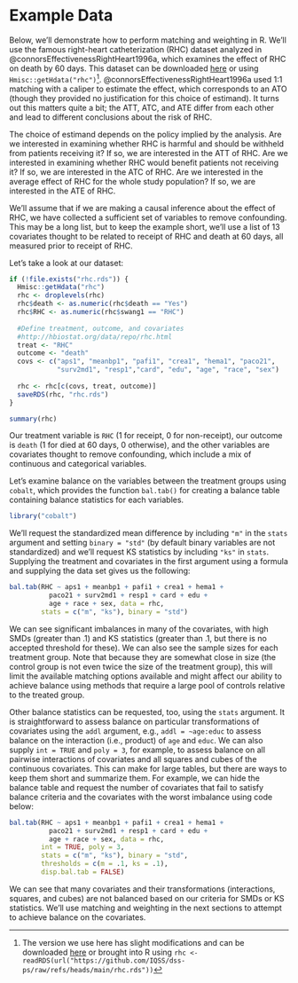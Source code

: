 # Example Data {#sec-example}

Below, we'll demonstrate how to perform matching and weighting in R. We'll use the famous right-heart catheterization (RHC) dataset analyzed in @connorsEffectivenessRightHeart1996a, which examines the effect of RHC on death by 60 days. This dataset can be downloaded [here](https://hbiostat.org/data/) or using `Hmisc::getHdata("rhc")`[^example-1]. @connorsEffectivenessRightHeart1996a used 1:1 matching with a caliper to estimate the effect, which corresponds to an ATO (though they provided no justification for this choice of estimand). It turns out this matters quite a bit; the ATT, ATC, and ATE differ from each other and lead to different conclusions about the risk of RHC.

[^example-1]: The version we use here has slight modifications and can be downloaded [here](https://github.com/IQSS/dss-ps/blob/main/rhc.rds) or brought into R using `rhc <- readRDS(url("https://github.com/IQSS/dss-ps/raw/refs/heads/main/rhc.rds"))`

The choice of estimand depends on the policy implied by the analysis. Are we interested in examining whether RHC is harmful and should be withheld from patients receiving it? If so, we are interested in the ATT of RHC. Are we interested in examining whether RHC would benefit patients not receiving it? If so, we are interested in the ATC of RHC. Are we interested in the average effect of RHC for the whole study population? If so, we are interested in the ATE of RHC.

We'll assume that if we are making a causal inference about the effect of RHC, we have collected a sufficient set of variables to remove confounding. This may be a long list, but to keep the example short, we'll use a list of 13 covariates thought to be related to receipt of RHC and death at 60 days, all measured prior to receipt of RHC.

Let's take a look at our dataset:

```r
if (!file.exists("rhc.rds")) {
  Hmisc::getHdata("rhc")
  rhc <- droplevels(rhc)
  rhc$death <- as.numeric(rhc$death == "Yes")
  rhc$RHC <- as.numeric(rhc$swang1 == "RHC")
  
  #Define treatment, outcome, and covariates
  #http://hbiostat.org/data/repo/rhc.html
  treat <- "RHC"
  outcome <- "death"
  covs <- c("aps1", "meanbp1", "pafi1", "crea1", "hema1", "paco21",
            "surv2md1", "resp1","card", "edu", "age", "race", "sex")
  
  rhc <- rhc[c(covs, treat, outcome)]
  saveRDS(rhc, "rhc.rds")
}
```

```r
summary(rhc)
```

Our treatment variable is `RHC` (1 for receipt, 0 for non-receipt), our outcome is `death` (1 for died at 60 days, 0 otherwise), and the other variables are covariates thought to remove confounding, which include a mix of continuous and categorical variables.

Let's examine balance on the variables between the treatment groups using `cobalt`, which provides the function `bal.tab()` for creating a balance table containing balance statistics for each variables.

```r
library("cobalt")
```

We'll request the standardized mean difference by including `"m"` in the `stats` argument and setting `binary = "std"` (by default binary variables are not standardized) and we'll request KS statistics by including `"ks"` in `stats`. Supplying the treatment and covariates in the first argument using a formula and supplying the data set gives us the following:

```r
bal.tab(RHC ~ aps1 + meanbp1 + pafi1 + crea1 + hema1 +
          paco21 + surv2md1 + resp1 + card + edu +
          age + race + sex, data = rhc,
        stats = c("m", "ks"), binary = "std")
```

We can see significant imbalances in many of the covariates, with high SMDs (greater than .1) and KS statistics (greater than .1, but there is no accepted threshold for these). We can also see the sample sizes for each treatment group. Note that because they are somewhat close in size (the control group is not even twice the size of the treatment group), this will limit the available matching options available and might affect our ability to achieve balance using methods that require a large pool of controls relative to the treated group.

Other balance statistics can be requested, too, using the `stats` argument. It is straightforward to assess balance on particular transformations of covariates using the `addl` argument, e.g., `addl = ~age:educ` to assess balance on the interaction (i.e., product) of `age` and `educ`. We can also supply `int = TRUE` and `poly = 3`, for example, to assess balance on all pairwise interactions of covariates and all squares and cubes of the continuous covariates. This can make for large tables, but there are ways to keep them short and summarize them. For example, we can hide the balance table and request the number of covariates that fail to satisfy balance criteria and the covariates with the worst imbalance using code below:

```r
bal.tab(RHC ~ aps1 + meanbp1 + pafi1 + crea1 + hema1 +
          paco21 + surv2md1 + resp1 + card + edu +
          age + race + sex, data = rhc,
        int = TRUE, poly = 3,
        stats = c("m", "ks"), binary = "std",
        thresholds = c(m = .1, ks = .1),
        disp.bal.tab = FALSE)
```

We can see that many covariates and their transformations (interactions, squares, and cubes) are not balanced based on our criteria for SMDs or KS statistics. We'll use matching and weighting in the next sections to attempt to achieve balance on the covariates.
